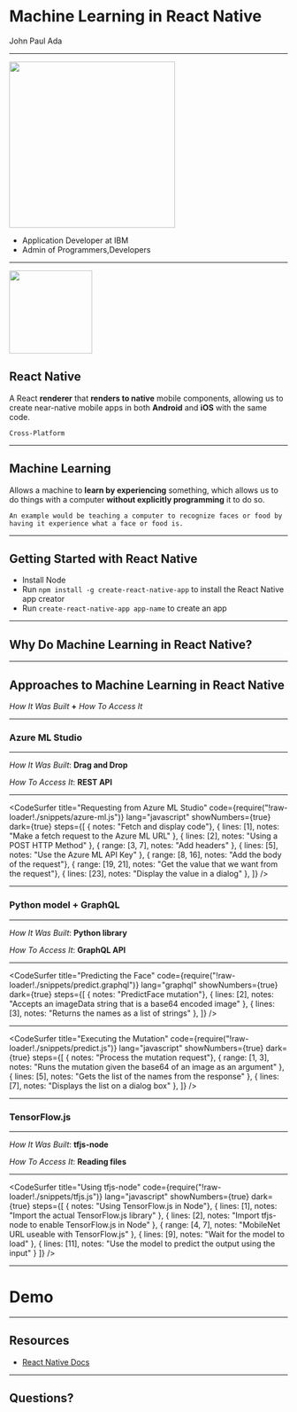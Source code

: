 
# Machine Learning in React Native

John Paul Ada

---

<img src="images/me.jpg" width="300" />

  - Application Developer at IBM
  - Admin of Programmers,Developers

---

<img src="images/react.png" width="150" height="150" />

## React Native

A React **renderer** that **renders to native** mobile components,
allowing us to create near-native mobile apps in both **Android** and **iOS** with the same code.

```notes
Cross-Platform
```

---

## Machine Learning

Allows a machine to **learn by experiencing** something,
which allows us to do things with a computer **without explicitly programming** it to do so.

```notes
An example would be teaching a computer to recognize faces or food by having it experience what a face or food is.
```

---

## Getting Started with React Native

- Install Node
- Run `npm install -g create-react-native-app` to install the React Native app creator
- Run `create-react-native-app app-name` to create an app

---

## Why Do Machine Learning in React Native?

---

## Approaches to Machine Learning in React Native

*How It Was Built* **+** *How To Access It*

---

### Azure ML Studio

----

*How It Was Built*: **Drag and Drop**

*How To Access It*: **REST API**

---

<CodeSurfer
  title="Requesting from Azure ML Studio"
  code={require("!raw-loader!./snippets/azure-ml.js")}
  lang="javascript"
  showNumbers={true}
  dark={true}
  steps={[
    { notes: "Fetch and display code"},
    { lines: [1], notes: "Make a fetch request to the Azure ML URL" },
    { lines: [2], notes: "Using a POST HTTP Method" },
    { range: [3, 7], notes: "Add headers" },
    { lines: [5], notes: "Use the Azure ML API Key" },
    { range: [8, 16], notes: "Add the body of the request"},
    { range: [19, 21], notes: "Get the value that we want from the request"},
    { lines: [23], notes: "Display the value in a dialog" },
  ]}
/>

---

### Python model + GraphQL

----

*How It Was Built*: **Python library**

*How To Access It*: **GraphQL API**

---

<CodeSurfer
  title="Predicting the Face"
  code={require("!raw-loader!./snippets/predict.graphql")}
  lang="graphql"
  showNumbers={true}
  dark={true}
  steps={[
    { notes: "PredictFace mutation"},
    { lines: [2], notes: "Accepts an imageData string that is a base64 encoded image" },
    { lines: [3], notes: "Returns the names as a list of strings" },
  ]}
/>

---

<CodeSurfer
  title="Executing the Mutation"
  code={require("!raw-loader!./snippets/predict.js")}
  lang="javascript"
  showNumbers={true}
  dark={true}
  steps={[
    { notes: "Process the mutation request"},
    { range: [1, 3], notes: "Runs the mutation given the base64 of an image as an argument" },
    { lines: [5], notes: "Gets the list of the names from the response" },
    { lines: [7], notes: "Displays the list on a dialog box" },
  ]}
/>

---

### TensorFlow.js

----

*How It Was Built*: **tfjs-node**

*How To Access It*: **Reading files**

---

<CodeSurfer
  title="Using tfjs-node"
  code={require("!raw-loader!./snippets/tfjs.js")}
  lang="javascript"
  showNumbers={true}
  dark={true}
  steps={[
    { notes: "Using TensorFlow.js in Node"},
    { lines: [1], notes: "Import the actual TensorFlow.js library" },
    { lines: [2], notes: "Import tfjs-node to enable TensorFlow.js in Node" },
    { range: [4, 7], notes: "MobileNet URL useable with TensorFlow.js" },
    { lines: [9], notes: "Wait for the model to load" },
    { lines: [11], notes: "Use the model to predict the output using the input" }
  ]}
/>

---

# Demo

---

## Resources

  - [React Native Docs](https://facebook.github.io/react-native/)

---

## Questions?